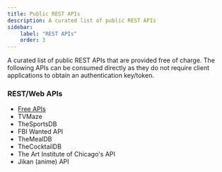 ```yaml
---
title: Public REST APIs
description: A curated list of public REST APIs
sidebar:
    label: "REST APIs"
    order: 3
---
```



A curated list of public REST APIs that are provided free of charge. The following APIs can be consumed directly as they do not require client applications to obtain an authentication key/token.

### REST/Web APIs
- [Free APIs](https://free-apis.github.io/)
- <LinkOut href='https://www.tvmaze.com/api'>TVMaze</LinkOut>
- <LinkOut href='https://www.thesportsdb.com/free_sports_api'>
    TheSportsDB
  </LinkOut>
- <LinkOut href='https://api.fbi.gov/docs'>FBI Wanted API</LinkOut>
- <LinkOut href='https://www.themealdb.com/api.php'>TheMealDB</LinkOut>
- <LinkOut href='https://www.thecocktaildb.com/api.php'>TheCocktailDB</LinkOut>
- <LinkOut href='https://api.artic.edu/docs/'>The Art Institute of Chicago's API </LinkOut>
- <LinkOut href='https://jikan.moe/'>Jikan (anime) API</LinkOut>

